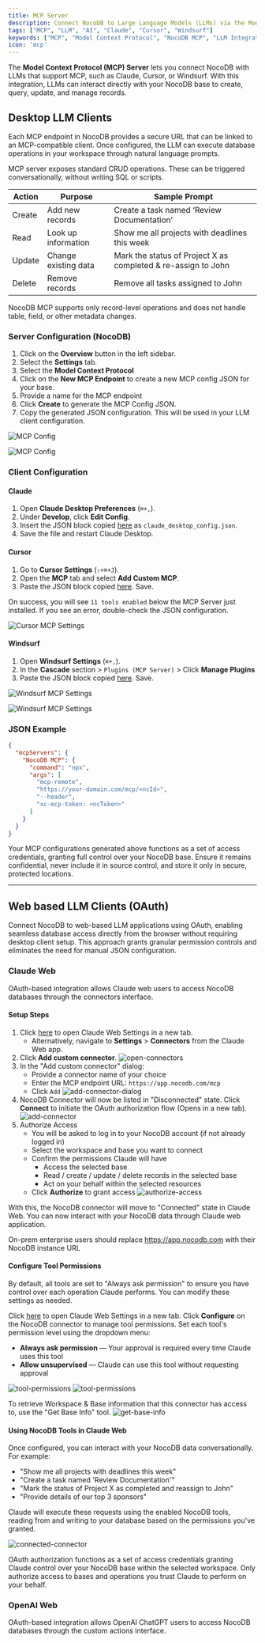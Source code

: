 ```yaml
---
title: MCP Server
description: Connect NocoDB to Large Language Models (LLMs) via the Model Context Protocol (MCP).
tags: ["MCP", "LLM", "AI", "Claude", "Cursor", "Windsurf"]
keywords: ["MCP", "Model Context Protocol", "NocoDB MCP", "LLM Integration", "Claude", "Cursor", "Windsurf"]
icon: 'mcp'
---
```


The **Model Context Protocol (MCP) Server** lets you connect NocoDB with LLMs that support MCP, such as Claude, Cursor, or Windsurf. With this integration, LLMs can interact directly with your NocoDB base to create, query, update, and manage records.

## Desktop LLM Clients

Each MCP endpoint in NocoDB provides a secure URL that can be linked to an MCP-compatible client.
Once configured, the LLM can execute database operations in your workspace through natural language prompts.

MCP server exposes standard CRUD operations. These can be triggered conversationally, without writing SQL or scripts.

| Action | Purpose              | Sample Prompt                                                 |
|--------|----------------------|---------------------------------------------------------------|
| Create | Add new records      | Create a task named ‘Review Documentation’                    |
| Read   | Look up information  | Show me all projects with deadlines this week                 |
| Update | Change existing data | Mark the status of Project X as completed & re-assign to John |
| Delete | Remove records       | Remove all tasks assigned to John                             |

<Callout type="note"> NocoDB MCP supports only record-level operations and does not handle table, field, or other metadata changes. </Callout>

### Server Configuration (NocoDB)

1. Click on the **Overview** button in the left sidebar.
2. Select the **Settings** tab.
3. Select the **Model Context Protocol**
4. Click on the **New MCP Endpoint** to create a new MCP config JSON for your base.
5. Provide a name for the MCP endpoint
6. Click **Create** to generate the MCP Config JSON.
7. Copy the generated JSON configuration. This will be used in your LLM client configuration.

![MCP Config](/img/v2/mcp/server-configuration.png)

![MCP Config](/img/v2/mcp/server-configuration-2.png)


### Client Configuration

#### Claude

1. Open **Claude Desktop Preferences** (`⌘+,`).
2. Under **Develop**, click **Edit Config**.
3. Insert the JSON block copied [here](#server-configuration-nocodb) as `claude_desktop_config.json`.
4. Save the file and restart Claude Desktop.


#### Cursor

1. Go to **Cursor Settings** (`⇧+⌘+J`).
2. Open the **MCP** tab and select **Add Custom MCP**.
3. Paste the JSON block copied [here](#server-configuration-nocodb). Save.

<Callout type="info"> On success, you will see `11 tools enabled` below the MCP Server just installed. If you see an error, double-check the JSON configuration. </Callout>

![Cursor MCP Settings](/img/v2/mcp/cursor-mcp.png)


#### Windsurf

1. Open **Windsurf Settings** (`⌘+,`).
2. In the **Cascade** section > `Plugins (MCP Server)` > Click **Manage Plugins**
3. Paste the JSON block copied [here](#server-configuration-nocodb). Save.

![Windsurf MCP Settings](/img/v2/mcp/windsurf-mcp-1.png)

![Windsurf MCP Settings](/img/v2/mcp/windsurf-mcp-2.png)


### JSON Example

```json
{
  "mcpServers": {
    "NocoDB MCP": {
      "command": "npx",
      "args": [
        "mcp-remote",
        "https://your-domain.com/mcp/<ncId>",
        "--header",
        "xc-mcp-token: <ncToken>"
      ]
    }
  }
}

````

<Callout type="warning"> Your MCP configurations generated above functions as a set of access credentials, granting full control over your NocoDB base. Ensure it remains confidential, never include it in source control, and store it only in secure, protected locations.</Callout>

---

## Web based LLM Clients (OAuth)

Connect NocoDB to web-based LLM applications using OAuth, enabling seamless database access directly from the browser without requiring desktop client setup. This approach grants granular permission controls and eliminates the need for manual JSON configuration.

### Claude Web

OAuth-based integration allows Claude web users to access NocoDB databases through the connectors interface.

#### Setup Steps

1. Click [here](https://claude.ai/settings/connectors) to open Claude Web Settings in a new tab.
    - Alternatively, navigate to **Settings** > **Connectors** from the Claude Web app.
2. Click **Add custom connector**.
![open-connectors](/img/v2/mcp/web-app/claude/open-connectors.png)
3. In the "Add custom connector" dialog:
    - Provide a connector name of your choice
    - Enter the MCP endpoint URL: `https://app.nocodb.com/mcp`
    - Click `Add`
![add-connector-dialog](/img/v2/mcp/web-app/claude/add-connector-dialog.png)
4. NocoDB Connector will now be listed in "Disconnected" state. Click **Connect** to initiate the OAuth authorization flow (Opens in a new tab).
![add-connector](/img/v2/mcp/web-app/claude/connect.png)
5. Authorize Access
    - You will be asked to log in to your NocoDB account (if not already logged in)
    - Select the workspace and base you want to connect
    - Confirm the permissions Claude will have
      - Access the selected base
      - Read / create / update / delete records in the selected base
      - Act on your behalf within the selected resources
    - Click **Authorize** to grant access
![authorize-access](/img/v2/mcp/web-app/claude/authorize-access.png)

With this, the NocoDB connector will move to "Connected" state in Claude Web. You can now interact with your NocoDB data through Claude web application.

<Callout type="note"> On-prem enterprise users should replace https://app.nocodb.com with their NocoDB instance URL</Callout>

#### Configure Tool Permissions
By default, all tools are set to "Always ask permission" to ensure you have control over each operation Claude performs. You can modify these settings as needed.

Click [here](https://claude.ai/settings/connectors) to open Claude Web Settings in a new tab. Click **Configure** on the NocoDB connector to manage tool permissions. Set each tool's permission level using the dropdown menu:

- **Always ask permission** — Your approval is required every time Claude uses this tool
- **Allow unsupervised** — Claude can use this tool without requesting approval

![tool-permissions](/img/v2/mcp/web-app/claude/configure.png)
![tool-permissions](/img/v2/mcp/web-app/claude/tool-permissions.png)

To retrieve Workspace & Base information that this connector has access to, use the "Get Base Info" tool.
![get-base-info](/img/v2/mcp/web-app/claude/get-base-info.png)

#### Using NocoDB Tools in Claude Web

Once configured, you can interact with your NocoDB data conversationally. For example:

- "Show me all projects with deadlines this week"
- "Create a task named 'Review Documentation'"
- "Mark the status of Project X as completed and reassign to John"
- "Provide details of our top 3 sponsors"

Claude will execute these requests using the enabled NocoDB tools, reading from and writing to your database based on the permissions you've granted.

![connected-connector](/img/v2/mcp/web-app/claude/demo.png)

<Callout type="warning">OAuth authorization functions as a set of access credentials granting Claude control over your NocoDB base within the selected workspace. Only authorize access to bases and operations you trust Claude to perform on your behalf.</Callout>

### OpenAI Web

OAuth-based integration allows OpenAI ChatGPT users to access NocoDB databases through the custom actions interface.
